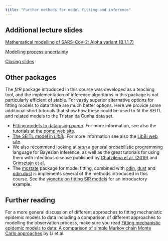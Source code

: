 ```yaml
---
title: "Further methods for model fitting and inference"
--- 
```


## Additional lecture slides

[Mathematical modelling of SARS-CoV-2: Alpha variant (B.1.1.7)](slides/modelling_alpha.pdf)

[Modelling process uncertainty](slides/process_uncertainty.html)

[Closing slides](slides/closing.pdf)

## Other packages

The *fitR* package introduced in this course was developed as a teaching tool, and the implementation of inference algorithms in this package is not particularly efficient of stable. For vastly superior alternative options for fitting models to data there are much better options. Here we provide some additional short tutorials that show how these could be used to fit the SEITL and related models to the Tristan da Cunha data set.

- [Fitting models to data using *pomp*](pomp.html). For more information, see also the tutorials at the [pomp web site](https://kingaa.github.io/pomp/).
- [The SEITL model in *LibBi*](libbi.html). For more information see also the [LibBi web site](https://libbi.org).
- We also recommend looking at [*stan*](https://mc-stan.org/) a general probabilistic programming language for Bayesian inference, as well as the great tutorials for using them with infectious disease published by [Chatzilena et al. (2019)](https://doi.org/10.1016/j.epidem.2019.100367) and [Grinsztajn et al.](https://mc-stan.org/users/documentation/case-studies/boarding_school_case_study.html)
- The [mcstate](https://mrc-ide.github.io/mcstate/) package for model fitting, combined with [odin](https://mrc-ide.github.io/odin/index.html), [dust](https://mrc-ide.github.io/dust/) and [odin.dust](https://mrc-ide.github.io/odin.dust/) is implements several of the methods introduced in this course. See the [vignette on fitting SIR models](https://mrc-ide.github.io/mcstate/articles/sir_models.html) for an introductory example.

## Further reading

For a more general discussion of different approaches to fitting mechanistic epidemic models to data including a comparison of different approaches to modelling the observation process, make sure you read [Fitting mechanistic epidemic models to data: A comparison of simple Markov chain Monte Carlo approaches](https://doi.org/10.1177/0962280217747054) by Li et al.
